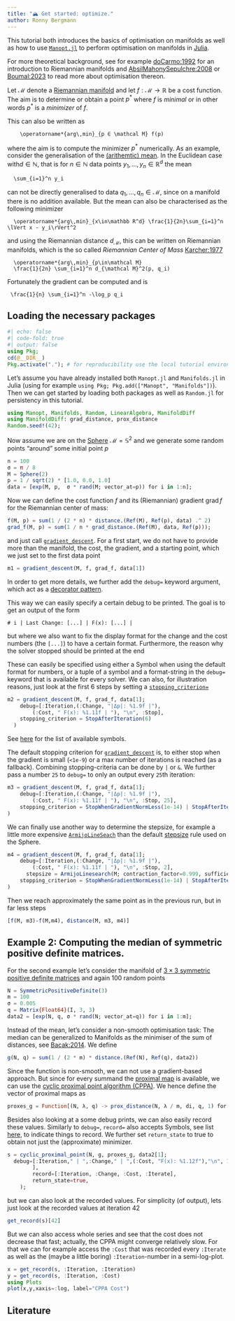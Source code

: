 ```yaml
---
title: "🏔️ Get started: optimize."
author: Ronny Bergmann
---
```


This tutorial both introduces the basics of optimisation on manifolds as well as
how to use [`Manopt.jl`](https://manoptjl.org) to perform optimisation on manifolds in [Julia](https://julialang.org).

For more theoretical background, see for example [doCarmo:1992](@cite) for an introduction to Riemannian manifolds
and [AbsilMahonySepulchre:2008](@cite) or [Boumal:2023](@cite) to read more about optimisation thereon.

Let $\mathcal M$ denote a [Riemannian manifold](https://juliamanifolds.github.io/ManifoldsBase.jl/stable/#ManifoldsBase.Manifold)
and let $f:  \mathcal M → ℝ$ be a cost function.
The aim is to determine or obtain a point $p^*$ where $f$ is _minimal_ or in other words $p^*$ is a _minimizer_ of $f$.

This can also be written as

```math
    \operatorname*{arg\,min}_{p ∈ \mathcal M} f(p)
```

where the aim is to compute the minimizer $p^*$ numerically.
As an example, consider the generalisation of the [(arithemtic) mean](https://en.wikipedia.org/wiki/Arithmetic_mean).
In the Euclidean case with$d\in\mathbb N$, that is for $n\in \mathbb N$ data points $y_1,\ldots,y_n \in \mathbb R^d$ the mean

```math
  \sum_{i=1}^n y_i
```


can not be directly generalised to data $q_1,\ldots,q_n \in \mathcal M$, since on a manifold there is no addition available.
But the mean can also be characterised as the following minimizer

```math
  \operatorname*{arg\,min}_{x\in\mathbb R^d} \frac{1}{2n}\sum_{i=1}^n \lVert x - y_i\rVert^2
```

and using the Riemannian distance $d_\mathcal M$, this can be written on Riemannian manifolds, which is the so called _Riemannian Center of Mass_ [Karcher:1977](@cite)

```math
  \operatorname*{arg\,min}_{p\in\mathcal M}
  \frac{1}{2n} \sum_{i=1}^n d_{\mathcal M}^2(p, q_i)
```

Fortunately the gradient can be computed and is

```math
 \frac{1}{n} \sum_{i=1}^n -\log_p q_i
```

## Loading the necessary packages

```julia
#| echo: false
#| code-fold: true
#| output: false
using Pkg;
cd(@__DIR__)
Pkg.activate("."); # for reproducibility use the local tutorial environment.
```

Let's assume you have already installed both `Manopt.jl` and `Manifolds.jl` in Julia (using for example `using Pkg; Pkg.add(["Manopt", "Manifolds"])`).
Then we can get started by loading both packages as well as `Random.jl` for persistency in this tutorial.

```julia
using Manopt, Manifolds, Random, LinearAlgebra, ManifoldDiff
using ManifoldDiff: grad_distance, prox_distance
Random.seed!(42);
```

Now assume we are on the [Sphere](https://juliamanifolds.github.io/Manifolds.jl/latest/manifolds/sphere.html)
$\mathcal M = \mathbb S^2$ and we generate some random points “around” some initial point $p$

```julia
n = 100
σ = π / 8
M = Sphere(2)
p = 1 / sqrt(2) * [1.0, 0.0, 1.0]
data = [exp(M, p,  σ * rand(M; vector_at=p)) for i in 1:n];
```

Now we can define the cost function $f$ and its (Riemannian) gradient $\operatorname{grad} f$
for the Riemannian center of mass:

```julia
f(M, p) = sum(1 / (2 * n) * distance.(Ref(M), Ref(p), data) .^ 2)
grad_f(M, p) = sum(1 / n * grad_distance.(Ref(M), data, Ref(p)));
```

and just call [`gradient_descent`](https://manoptjl.org/stable/solvers/gradient_descent/).
For a first start, we do not have to provide more than the manifold, the cost, the gradient,
and a starting point, which we just set to the first data point

```julia
m1 = gradient_descent(M, f, grad_f, data[1])
```

In order to get more details, we further add the `debug=` keyword argument, which
act as a [decorator pattern](https://en.wikipedia.org/wiki/Decorator_pattern).

This way we can easily specify a certain debug to be printed.
The goal is to get an output of the form

```shell
# i | Last Change: [...] | F(x): [...] |
```

but where we also want to fix the display format for the change and the cost
numbers (the `[...]`) to have a certain format. Furthermore, the reason why the solver stopped should be printed at the end

These can easily be specified using either a Symbol when using the default format for numbers, or a tuple of a symbol and a format-string in the `debug=` keyword that is available for every solver.
We can also, for illustration reasons, just look at the first 6 steps by setting a [`stopping_criterion=`](https://manoptjl.org/stable/plans/stopping_criteria/)

```julia
m2 = gradient_descent(M, f, grad_f, data[1];
    debug=[:Iteration,(:Change, "|Δp|: %1.9f |"),
        (:Cost, " F(x): %1.11f | "), "\n", :Stop],
    stopping_criterion = StopAfterIteration(6)
  )
```

See [here](https://manoptjl.org/stable/plans/debug/#Manopt.DebugActionFactory-Tuple{Symbol}) for the list of available symbols.

```{=commonmark}
!!! info \"Technical Detail\"
    The `debug=` keyword is actually a list of [`DebugActions`](https://manoptjl.org/stable/plans/debug/#Manopt.DebugAction) added to every iteration, allowing you to write your own ones even. Additionally, `:Stop` is an action added to the end of the solver to display the reason why the solver stopped.
```

The default stopping criterion for [`gradient_descent`](https://manoptjl.org/stable/solvers/gradient_descent/) is, to either stop when the gradient is small (`<1e-9`) or a max number of iterations is reached (as a fallback).
Combining stopping-criteria can be done by `|` or `&`.
We further pass a number `25` to `debug=` to only an output every `25`th iteration:

```julia
m3 = gradient_descent(M, f, grad_f, data[1];
    debug=[:Iteration,(:Change, "|Δp|: %1.9f |"),
        (:Cost, " F(x): %1.11f | "), "\n", :Stop, 25],
    stopping_criterion = StopWhenGradientNormLess(1e-14) | StopAfterIteration(400),
)
```

We can finally use another way to determine the stepsize, for example
a little more expensive [`ArmijoLineSeach`](https://manoptjl.org/stable/plans/stepsize/#Manopt.ArmijoLinesearch) than the default [stepsize](https://manoptjl.org/stable/plans/stepsize/) rule used on the Sphere.

```julia
m4 = gradient_descent(M, f, grad_f, data[1];
    debug=[:Iteration,(:Change, "|Δp|: %1.9f |"),
        (:Cost, " F(x): %1.11f | "), "\n", :Stop, 2],
      stepsize = ArmijoLinesearch(M; contraction_factor=0.999, sufficient_decrease=0.5),
    stopping_criterion = StopWhenGradientNormLess(1e-14) | StopAfterIteration(400),
)
```

Then we reach approximately the same point as in the previous run, but in far less steps

```julia
[f(M, m3)-f(M,m4), distance(M, m3, m4)]
```

## Example 2: Computing the median of symmetric positive definite matrices.

For the second example let's consider the manifold of [$3 × 3$ symmetric positive definite matrices](https://juliamanifolds.github.io/Manifolds.jl/stable/manifolds/symmetricpositivedefinite.html) and again 100 random points
```julia
N = SymmetricPositiveDefinite(3)
m = 100
σ = 0.005
q = Matrix{Float64}(I, 3, 3)
data2 = [exp(N, q, σ * rand(N; vector_at=q)) for i in 1:m];
```

Instead of the mean, let's consider a non-smooth optimisation task:
The median can be generalized to Manifolds as the minimiser of the sum of distances, see [Bacak:2014](@cite). We define

```julia
g(N, q) = sum(1 / (2 * m) * distance.(Ref(N), Ref(q), data2))
```

Since the function is non-smooth, we can not use a gradient-based approach.
But since for every summand the [proximal map](https://manoptjl.org/stable/functions/proximal_maps/#Manopt.prox_distance) is available, we can use the
[cyclic proximal point algorithm (CPPA)](https://manoptjl.org/stable/solvers/cyclic_proximal_point/). We hence define the vector of proximal maps as

```julia
proxes_g = Function[(N, λ, q) -> prox_distance(N, λ / m, di, q, 1) for di in data2];
```

Besides also looking at a some debug prints, we can also easily record these values. Similarly to `debug=`, `record=` also accepts Symbols, see list [here](https://manoptjl.org/stable/plans/record/#Manopt.RecordFactory-Tuple{AbstractManoptSolverState,%20Vector}), to indicate things to record. We further set `return_state` to true to obtain not just the (approximate) minimizer.

```julia
s = cyclic_proximal_point(N, g, proxes_g, data2[1];
  debug=[:Iteration," | ",:Change," | ",(:Cost, "F(x): %1.12f"),"\n", 1000, :Stop,
        ],
        record=[:Iteration, :Change, :Cost, :Iterate],
        return_state=true,
    );
```

```{=commonmark}
!!! note \"Technical Detail\"
    The recording is realised by [`RecordActions`](https://manoptjl.org/stable/plans/record/#Manopt.RecordAction) that are (also) executed at every iteration. These can also be individually implemented and added to the `record=` array instead of symbols.
```{=commonmark}

First, the computed median can be accessed as
```julia
median = get_solver_result(s)
```

but we can also look at the recorded values. For simplicity (of output), lets just look
at the recorded values at iteration 42

```julia
get_record(s)[42]
```

But we can also access whole series and see that the cost does not decrease that fast; actually, the CPPA might converge relatively slow. For that we can for
example access the `:Cost` that was recorded every `:Iterate` as well as the (maybe a little boring) `:Iteration`-number in a semi-log-plot.

```julia
x = get_record(s, :Iteration, :Iteration)
y = get_record(s, :Iteration, :Cost)
using Plots
plot(x,y,xaxis=:log, label="CPPA Cost")
```

## Literature

````{=commonmark}
```@bibliography
Pages = ["Optimize.md"]
Canonical=false
```
````